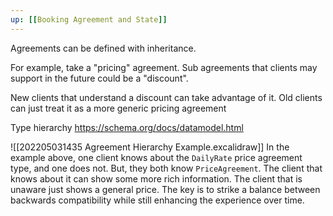 ```yaml
---
up: [[Booking Agreement and State]]
---
```


Agreements can be defined with inheritance.

For example, take a "pricing" agreement. Sub agreements that clients may support in the future could be a "discount".

New clients that understand a discount can take advantage of it. Old clients can just treat it as a more generic pricing agreement 

Type hierarchy https://schema.org/docs/datamodel.html

![[202205031435 Agreement Hierarchy Example.excalidraw]]
In the example above, one client knows about the `DailyRate` price agreement type, and one does not. But, they both know `PriceAgreement`. The client that knows about it can show some more rich information. The client that is unaware just shows a general price. The key is to strike a balance between backwards compatibility while still enhancing the experience over time.